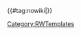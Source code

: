 <noinclude>[[Category:RWTemplates]]{{Documentation}}</noinclude>
<includeonly><div class="echarts" style="width:{{{width|809px}}};height:{{{height|500px}}};">{{#tag:nowiki|{{{option|}}}}}</div></includeonly>